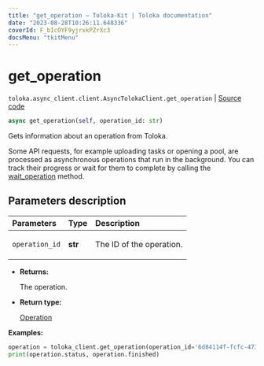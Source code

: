 ```yaml
---
title: "get_operation — Toloka-Kit | Toloka documentation"
date: "2023-08-28T10:26:11.648336"
coverId: F_bIcOYF9yjrxkPZrXc3
docsMenu: "tkitMenu"
---
```


# get_operation

`toloka.async_client.client.AsyncTolokaClient.get_operation` | [Source code](https://github.com/Toloka/toloka-kit/blob/v1.2.1/src/async_client/client.py#L0)

```python
async get_operation(self, operation_id: str)
```

Gets information about an operation from Toloka.

Some API requests, for example uploading tasks or opening a pool, are processed as asynchronous operations that run in the background.
You can track their progress or wait for them to complete by calling the [wait_operation](/docs/toloka-kit/reference/toloka.client.TolokaClient.wait_operation) method.

## Parameters description

| Parameters | Type | Description |
| :----------| :----| :-----------|
`operation_id`|**str**|<p>The ID of the operation.</p>

* **Returns:**

  The operation.

* **Return type:**

  [Operation](/docs/toloka-kit/reference/toloka.client.operations.Operation)

**Examples:**

```python
operation = toloka_client.get_operation(operation_id='6d84114f-fcfc-473d-8249-1a4f3ea550eb')
print(operation.status, operation.finished)
```